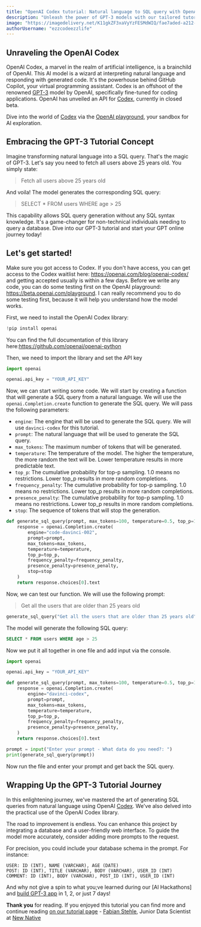 ```yaml
---
title: "OpenAI Codex tutorial: Natural language to SQL query with OpenAI Codex"
description: "Unleash the power of GPT-3 models with our tailored tutorial. Learn how to use OpenAI Codex to craft custom SQL queries from natural language. Embark on your GPT online journey now!"
image: "https://imagedelivery.net/K11gkZF3xaVyYzFESMdWIQ/fae7aded-a212-4557-cd2a-02095fd16800/full"
authorUsername: "ezzcodeezzlife"
---
```

## Unraveling the OpenAI Codex

OpenAI Codex, a marvel in the realm of artificial intelligence, is a brainchild of OpenAI. This AI model is a wizard at interpreting natural language and responding with generated code. It's the powerhouse behind GitHub Copilot, your virtual programming assistant. Codex is an offshoot of the renowned [GPT-3](https://lablab.ai/tech/openai/gpt3) model by OpenAI, specifically fine-tuned for coding applications. OpenAI has unveiled an API for [Codex](https://lablab.ai/tech/openai/codex), currently in closed beta.

Dive into the world of [Codex](https://platform.openai.com/docs/guides/code) via the [OpenAI playground](https://platform.openai.com/playground), your sandbox for AI exploration.

## Embracing the GPT-3 Tutorial Concept
Imagine transforming natural language into a SQL query. That's the magic of GPT-3. Let's say you need to fetch all users above 25 years old. You simply state:

>Fetch all users above 25 years old

And voila! The model generates the corresponding SQL query:

>SELECT * FROM users WHERE age > 25

This capability allows SQL query generation without any SQL syntax knowledge. It's a game-changer for non-technical individuals needing to query a database. Dive into our GPT-3 tutorial and start your GPT online journey today!

## Let's get started!

Make sure you got access to Codex. If you don't have access, you can get access to the Codex waitlist here: https://openai.com/blog/openai-codex/ and getting accepted usually is within a few days.
Before we write any code, you can do some testing first on the OpenAI playground: https://beta.openai.com/playground. 
I can really recommend you to do some testing first, because it will help you understand how the model works.  

First, we need to install the OpenAI Codex library:

```python
!pip install openai
```

You can find the full documentation of this library here:https://github.com/openai/openai-python

Then, we need to import the library and set the API key

```python
import openai

openai.api_key = "YOUR_API_KEY"
```

Now, we can start writing some code. We will start by creating a function that will generate a SQL query from a natural language. We will use the `openai.Completion.create` function to generate the SQL query. We will pass the following parameters:

- `engine`: The engine that will be used to generate the SQL query. We will use `davinci-codex` for this tutorial.
- `prompt`: The natural language that will be used to generate the SQL query.
- `max_tokens`: The maximum number of tokens that will be generated.
- `temperature`: The temperature of the model. The higher the temperature, the more random the text will be. Lower temperature results in more predictable text.
- `top_p`: The cumulative probability for top-p sampling. 1.0 means no restrictions. Lower top_p results in more random completions.
- `frequency_penalty`: The cumulative probability for top-p sampling. 1.0 means no restrictions. Lower top_p results in more random completions.
- `presence_penalty`: The cumulative probability for top-p sampling. 1.0 means no restrictions. Lower top_p results in more random completions.
- `stop`: The sequence of tokens that will stop the generation.

```python
def generate_sql_query(prompt, max_tokens=100, temperature=0.5, top_p=1.0, frequency_penalty=0.0, presence_penalty=0.0, stop=["\n"]):
    response = openai.Completion.create(
        engine="code-davinci-002",
        prompt=prompt,
        max_tokens=max_tokens,
        temperature=temperature,
        top_p=top_p,
        frequency_penalty=frequency_penalty,
        presence_penalty=presence_penalty,
        stop=stop
    )
    return response.choices[0].text
```

Now, we can test our function. We will use the following prompt:

> Get all the users that are older than 25 years old

```python
generate_sql_query("Get all the users that are older than 25 years old")
```

The model will generate the following SQL query:

```sql
SELECT * FROM users WHERE age > 25
```

Now we put it all together in one file and add input via the console.

```python
import openai

openai.api_key = "YOUR_API_KEY"

def generate_sql_query(prompt, max_tokens=100, temperature=0.5, top_p=1.0, frequency_penalty=0.0, presence_penalty=0.0):
    response = openai.Completion.create(
        engine="davinci-codex",
        prompt=prompt,
        max_tokens=max_tokens,
        temperature=temperature,
        top_p=top_p,
        frequency_penalty=frequency_penalty,
        presence_penalty=presence_penalty,
    )
    return response.choices[0].text

prompt = input("Enter your prompt - What data do you need?: ")
print(generate_sql_query(prompt))
```

Now run the file and enter your prompt and get back the SQL query.

## Wrapping Up the GPT-3 Tutorial Journey
In this enlightening journey, we've mastered the art of generating SQL queries from natural language using OpenAI [Codex](https://lablab.ai/tech/openai/codex). We've also delved into the practical use of the OpenAI Codex library.

The road to improvement is endless. You can enhance this project by integrating a database and a user-friendly web interface. To guide the model more accurately, consider adding more prompts to the request.

For precision, you could include your database schema in the prompt. For instance:

```
USER: ID (INT), NAME (VARCHAR), AGE (DATE)
POST: ID (INT), TITLE (VARCHAR), BODY (VARCHAR), USER_ID (INT)
COMMENT: ID (INT), BODY (VARCHAR), POST_ID (INT), USER_ID (INT)
```

And why not give a spin to what you;ve learned during our [AI Hackathons] and [build GPT-3 app](https://lablab.ai/apps/tech/openai/gpt3) in 1, 2, or just 7 days!

**Thank you** for reading. If you enjoyed this tutorial you can find more and continue reading 
[on our tutorial page](https://lablab.ai/t/) - [Fabian Stehle](https://github.com/ezzcodeezzlife), 
Junior Data Scientist at [New Native](https://newnative.ai/)
